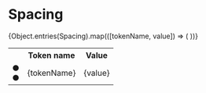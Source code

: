 
<Meta title="Utilities/@next/Spacing" />

# Spacing

<table>
  <tr>
    <th></th>
    <th>Token name</th>
    <th>Value</th>
  </tr>
  {Object.entries(Spacing).map(([tokenName, value]) => (
    <tr>
      <td style={{ display: 'flex' }}>
        ●
        <div
          style={{ background: Neutral.B85, height: '30px', width: value }}
        />●
      </td>
      <td>{tokenName}</td>
      <td>{value}</td>
    </tr>
  ))}
</table>
